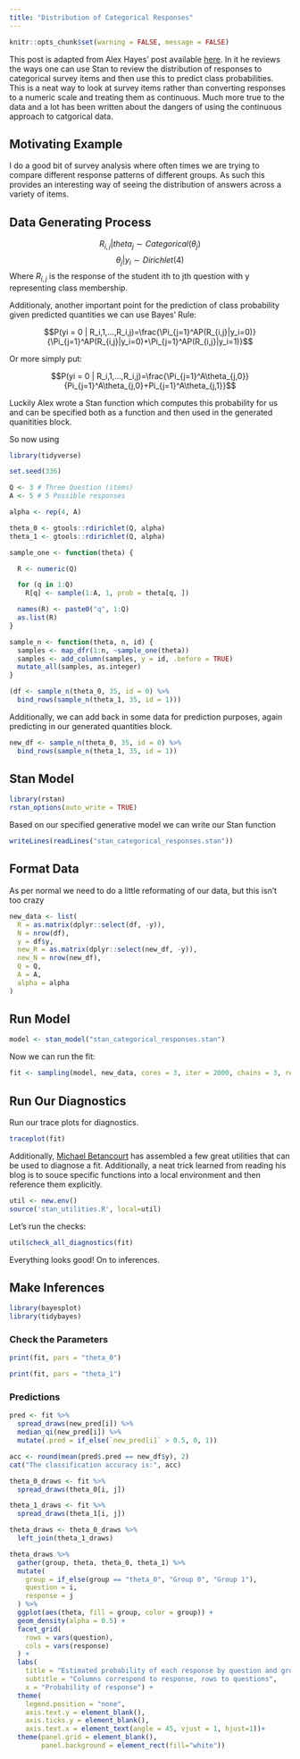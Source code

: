 ```yaml
---
title: "Distribution of Categorical Responses"
---
```


```r

knitr::opts_chunk$set(warning = FALSE, message = FALSE)
```


This post is adapted from Alex Hayes' post available [here](http://www.alexpghayes.com/blog/some-things-ive-learned-about-stan/). In it he reviews the ways one can use Stan to review the distribution of responses to categorical survey items and then use this to predict class probabilities. This is a neat way to look at survey items rather than converting responses to a numeric scale and treating them as continuous. Much more true to the data and a lot has been written about the dangers of using the continuous approach to catgorical data.

## Motivating Example

I do a good bit of survey analysis where often times we are trying to compare different response patterns of different groups. As such this provides an interesting way of seeing the distribution of answers across a variety of items.

## Data Generating Process

$$R_{i,j}|theta_j \sim Categorical(\theta_j)$$
$$\theta_j|y_i \sim Dirichlet(4)$$
Where $R_{i,j}$ is the response of the student ith to jth question with y representing class membership. 

Additionaly, another important point for the prediction of class probability given predicted quantities we can use Bayes' Rule:

$$P(yi = 0 | R_i,1,...,R_i,j)=\frac{\Pi_{j=1}^AP(R_{i,j}|y_i=0)}{\Pi_{j=1}^AP(R_{i,j}|y_i=0)+\Pi_{j=1}^AP(R_{i,j}|y_i=1)}$$

Or more simply put:

$$P(yi = 0 | R_i,1,...,R_i,j)=\frac{\Pi_{j=1}^A\theta_{j,0}}{Pi_{j=1}^A\theta_{j,0}+Pi_{j=1}^A\theta_{j,1}}$$

Luckily Alex wrote a Stan function which computes this probability for us and can be specified both as a function and then used in the generated quanitities block.

So now using 

```r
library(tidyverse)

set.seed(336)

Q <- 3 # Three Question (items)
A <- 5 # 5 Possible responses

alpha <- rep(4, A)

theta_0 <- gtools::rdirichlet(Q, alpha)
theta_1 <- gtools::rdirichlet(Q, alpha)
```


```r
sample_one <- function(theta) {

  R <- numeric(Q)

  for (q in 1:Q)
    R[q] <- sample(1:A, 1, prob = theta[q, ])

  names(R) <- paste0("q", 1:Q)
  as.list(R)
}
```

```r
sample_n <- function(theta, n, id) {
  samples <- map_dfr(1:n, ~sample_one(theta))
  samples <- add_column(samples, y = id, .before = TRUE)
  mutate_all(samples, as.integer)
}

(df <- sample_n(theta_0, 35, id = 0) %>%
  bind_rows(sample_n(theta_1, 35, id = 1)))
```

Additionally, we can add back in some data for prediction purposes, again predicting in our generated quantities block.

```r
new_df <- sample_n(theta_0, 35, id = 0) %>%
  bind_rows(sample_n(theta_1, 35, id = 1))
```


## Stan Model

```r
library(rstan)
rstan_options(auto_write = TRUE)
```

Based on our specified generative model we can write our Stan function

```r
writeLines(readLines("stan_categorical_responses.stan"))
```



## Format Data

As per normal we need to do a little reformating of our data, but this isn't too crazy

```r
new_data <- list(
  R = as.matrix(dplyr::select(df, -y)),
  N = nrow(df),
  y = df$y,
  new_R = as.matrix(dplyr::select(new_df, -y)),
  new_N = nrow(new_df),
  Q = Q,
  A = A,
  alpha = alpha
)
```


## Run Model

```r
model <- stan_model("stan_categorical_responses.stan")
```

Now we can run the fit:

```r
fit <- sampling(model, new_data, cores = 3, iter = 2000, chains = 3, refresh=0)
```
## Run Our Diagnostics

Run our trace plots for diagnostics.

```r
traceplot(fit)
```

Additionally, [Michael Betancourt](https://betanalpha.github.io/) has assembled a few great utilities that can be used to diagnose a fit. Additionally, a neat trick learned from reading his blog is to souce specific functions into a local environment and then reference them explicitly.

```r
util <- new.env()
source('stan_utilities.R', local=util)
```

Let's run the checks:

```r
util$check_all_diagnostics(fit)
```

Everything looks good! On to inferences.

## Make Inferences

```r
library(bayesplot)
library(tidybayes)
```

### Check the Parameters

```r
print(fit, pars = "theta_0")
```

```r
print(fit, pars = "theta_1")
```

### Predictions

```r
pred <- fit %>%
  spread_draws(new_pred[i]) %>%
  median_qi(new_pred[i]) %>% 
  mutate(.pred = if_else(`new_pred[i]` > 0.5, 0, 1))

acc <- round(mean(pred$.pred == new_df$y), 2)
cat("The classification accuracy is:", acc)
```


```r
theta_0_draws <- fit %>%  
  spread_draws(theta_0[i, j])

theta_1_draws <- fit %>%  
  spread_draws(theta_1[i, j])

theta_draws <- theta_0_draws %>% 
  left_join(theta_1_draws)
```

```r
theta_draws %>% 
  gather(group, theta, theta_0, theta_1) %>% 
  mutate(
    group = if_else(group == "theta_0", "Group 0", "Group 1"),
    question = i,
    response = j
  ) %>% 
  ggplot(aes(theta, fill = group, color = group)) +
  geom_density(alpha = 0.5) +
  facet_grid(
    rows = vars(question),
    cols = vars(response)
  ) +
  labs(
    title = "Estimated probability of each response by question and group",
    subtitle = "Columns correspond to response, rows to questions",
    x = "Probability of response") +
  theme(
    legend.position = "none",
    axis.text.y = element_blank(),
    axis.ticks.y = element_blank(),
    axis.text.x = element_text(angle = 45, vjust = 1, hjust=1))+
  theme(panel.grid = element_blank(), 
        panel.background = element_rect(fill="white"))
```


